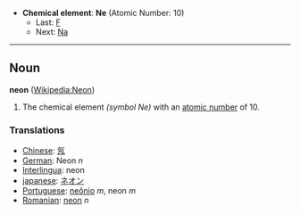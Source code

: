 *'''Chemical element''': '''Ne''' (Atomic Number: 10)
**Last: [[Fluorine|F]]
**Next: [[Sodium|Na]]
----
== Noun ==
'''neon''' ([[en:Neon|Wikipedia:Neon]])

# The chemical element ''(symbol Ne)'' with an [[atomic number]] of 10.

===Translations===
*[[Chinese]]: [[氖]]
*[[German]]: Neon ''n''
*[[Interlingua]]: neon
*[[japanese]]: [[ネオン]]
*[[Portuguese]]: [[neônio]] ''m'', neon ''m''
*[[Romanian]]: [[neon]] ''n''